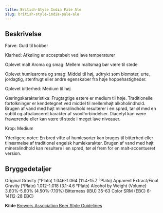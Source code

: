 ```yaml
---
title: British-Style India Pale Ale
slug: british-style-india-pale-ale
---
```


## Beskrivelse
Farve: Guld til kobber

Klarhed: Afkøling er acceptabelt ved lave temperaturer

Oplevet malt Aroma og smag: Mellem maltsmag bør være til stede

Oplevet humlearoma og smag: Middel til høj, udtrykt som blomster, urte, jordagtig, stenfrugt eller andre egenskaber fra høje hoppehastigheder.

Oplevet bitterhed: Medium til høj

Gæringskarakteristika: Frugtagtige estere er medium til høje. Traditionelle fortolkninger er kendetegnet ved middel til mellemhøjt alkoholindhold. Brugen af ​​vand med højt mineralindhold resulterer i en sprød, tør øl med en subtil og afbalanceret karakter af svovlforbindelser. Diacetyl kan være fraværende eller kan være til stede i meget lave niveauer.

Krop: Medium

Yderligere noter: En bred vifte af humlesorter kan bruges til bitterhed eller tilnærmelse af traditionel engelsk humlekarakter. Brugen af ​​vand med højt mineralindhold kan resultere i en sprød, tør øl frem for en malt-accentueret version.




## Bryggedetaljer
Original Gravity (°Plato) 1.046-1.064 (11.4-15.7 °Plato)
Apparent Extract/Final Gravity (°Plato) 1.012-1.018 (3.1-4.6 °Plato)
Alcohol by Weight (Volume) 3.60%-5.60% (4.50%-7.10%)
Bitterness (IBU) 35-63
Color SRM (EBC) 6-14(12-28 EBC)					



**Kilde**
[Brewers Association Beer Style Guidelines](https://www.brewersassociation.org/)
